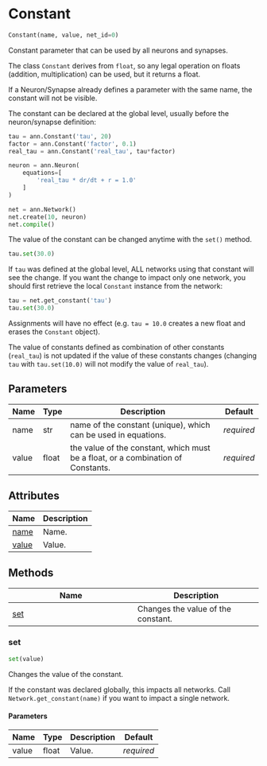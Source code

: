 # Constant { #ANNarchy.core.Constant.Constant }

```python
Constant(name, value, net_id=0)
```

Constant parameter that can be used by all neurons and synapses.

The class `Constant` derives from `float`, so any legal operation on floats (addition, multiplication) can be used, but it returns a float.

If a Neuron/Synapse already defines a parameter with the same name, the constant will not be visible.

The constant can be declared at the global level, usually before the neuron/synapse definition:

```python
tau = ann.Constant('tau', 20)
factor = ann.Constant('factor', 0.1)
real_tau = ann.Constant('real_tau', tau*factor)

neuron = ann.Neuron(
    equations=[
        'real_tau * dr/dt + r = 1.0'
    ]
)

net = ann.Network()
net.create(10, neuron)
net.compile()
```

The value of the constant can be changed anytime with the ``set()`` method. 

```python
tau.set(30.0)
```

If `tau` was defined at the global level, ALL networks using that constant will see the change. If you want the change to impact only one network, you should first retrieve the local `Constant` instance from the network:

```python
tau = net.get_constant('tau')
tau.set(30.0)
```

Assignments will have no effect (e.g. `tau = 10.0` creates a new float and erases the `Constant` object).

The value of constants defined as combination of other constants (`real_tau`) is not updated if the value of these constants changes (changing `tau` with `tau.set(10.0)` will not modify the value of `real_tau`).

## Parameters {.doc-section .doc-section-parameters}

| Name   | Type   | Description                                                                      | Default    |
|--------|--------|----------------------------------------------------------------------------------|------------|
| name   | str    | name of the constant (unique), which can be used in equations.                   | _required_ |
| value  | float  | the value of the constant, which must be a float, or a combination of Constants. | _required_ |

## Attributes

| Name | Description |
| --- | --- |
| [name](#ANNarchy.core.Constant.Constant.name) | Name. |
| [value](#ANNarchy.core.Constant.Constant.value) | Value. |

## Methods

| Name | Description |
| --- | --- |
| [set](#ANNarchy.core.Constant.Constant.set) | Changes the value of the constant.  |

### set { #ANNarchy.core.Constant.Constant.set }

```python
set(value)
```

Changes the value of the constant. 

If the constant was declared globally, this impacts all networks. Call `Network.get_constant(name)` if you want to impact a single network.

#### Parameters {.doc-section .doc-section-parameters}

| Name   | Type   | Description   | Default    |
|--------|--------|---------------|------------|
| value  | float  | Value.        | _required_ |